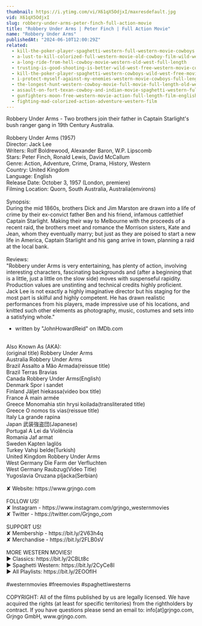 ```yaml
---
thumbnail: https://i.ytimg.com/vi/X61qX5OdjxI/maxresdefault.jpg
vid: X61qX5OdjxI
slug: robbery-under-arms-peter-finch-full-action-movie
title: "Robbery Under Arms | Peter Finch | Full Action Movie"
name: "Robbery Under Arms"
publishedAt: "2024-06-10T12:00:29Z"
related:
  - kill-the-poker-player-spaghetti-western-full-western-movie-cowboys
  - a-lust-to-kill-colorized-full-western-movie-old-cowboy-film-wild-west
  - a-long-ride-from-hell-cowboy-movie-western-old-west-full-length
  - trusting-is-good-shooting-is-better-wild-west-free-western-movie-cowboys-english
  - kill-the-poker-player-spaghetti-western-cowboys-wild-west-free-movie-western-movies
  - i-protect-myself-against-my-enemies-western-movie-cowboys-full-length-wild-west
  - the-longest-hunt-western-cowboy-movie-full-movie-full-length-old-western-free-film
  - assault-on-fort-texan-cowboy-and-indian-movie-spaghetti-western-full-movie-western-movies
  - gunfighters-moon-free-western-movie-action-full-length-film-english
  - fighting-mad-colorized-action-adventure-western-film
---
```


Robbery Under Arms - Two brothers join their father in Captain Starlight's bush ranger gang in 19th Century Australia.<br />
<br />
Robbery Under Arms (1957)<br />
Director: Jack Lee<br />
Writers: Rolf Boldrewood, Alexander Baron, W.P. Lipscomb<br />
Stars: Peter Finch, Ronald Lewis, David McCallum<br />
Genre: Action, Adventure, Crime, Drama, History, Western<br />
Country: United Kingdom<br />
Language: English<br />
Release Date: October 3, 1957 (London, premiere)<br />
Filming Location: Quorn, South Australia, Australia(environs)<br />
<br />
Synopsis:<br />
During the mid 1860s, brothers Dick and Jim Marston are drawn into a life of crime by their ex-convict father Ben and his friend, infamous cattlethief Captain Starlight. Making their way to Melbourne with the proceeds of a recent raid, the brothers meet and romance the Morrison sisters, Kate and Jean, whom they eventually marry; but just as they are poised to start a new life in America, Captain Starlight and his gang arrive in town, planning a raid at the local bank.<br />
<br />
Reviews:<br />
"Robbery under Arms is very entertaining, has plenty of action, involving interesting characters, fascinating backgrounds and (after a beginning that is a little, just a little on the slow side) moves with suspenseful rapidity. Production values are unstinting and technical credits highly proficient. Jack Lee is not exactly a highly imaginative director but his staging for the most part is skilful and highly competent. He has drawn realistic performances from his players, made impressive use of his locations, and knitted such other elements as photography, music, costumes and sets into a satisfying whole."<br />
- written by "JohnHowardReid" on IMDb.com<br />
<br />
Also Known As (AKA):<br />
(original title) Robbery Under Arms<br />
Australia Robbery Under Arms<br />
Brazil Assalto a Mão Armada(reissue title)<br />
Brazil Terras Bravias<br />
Canada Robbery Under Arms(English)<br />
Denmark Spor i sandet<br />
Finland Jäljet hiekassa(video box title)<br />
France À main armée<br />
Greece Monomahia stin hrysi koilada(transliterated title)<br />
Greece O nomos tis vias(reissue title)<br />
Italy La grande rapina<br />
Japan 武装強盗団(Japanese)<br />
Portugal A Lei da Violência<br />
Romania Jaf armat<br />
Sweden Kapten laglös<br />
Turkey Vahşi belde(Turkish)<br />
United Kingdom Robbery Under Arms<br />
West Germany Die Farm der Verfluchten<br />
West Germany Raubzug(Video Title)<br />
Yugoslavia Oruzana pljacka(Serbian)<br />
<br />
✘ Website: https://www.grjngo.com<br />
<br />
FOLLOW US!<br />
✘ Instagram - https://www.instagram.com/grjngo_westernmovies<br />
✘ Twitter - https://twitter.com/Grjngo_com<br />
<br />
SUPPORT US!<br />
✘ Membership - https://bit.ly/2V63h4q<br />
✘ Merchandise - https://bit.ly/2FLB0sV<br />
<br />
MORE WESTERN MOVIES! <br />
► Classics: https://bit.ly/2CBLt8c <br />
► Spaghetti Western: https://bit.ly/2CyCe8I <br />
► All Playlists: https://bit.ly/2EOOfIH <br />
<br />
#westernmovies #freemovies #spaghettiwesterns<br />
<br />
COPYRIGHT: All of the films published by us are legally licensed. We have acquired the rights (at least for specific territories) from the rightholders by contract. If you have questions please send an email to: info[at]grjngo.com, Grjngo GmbH, www.grjngo.com.
